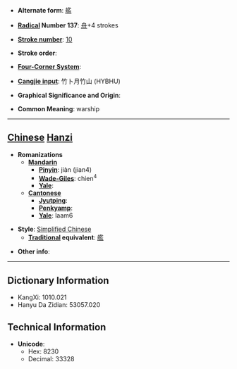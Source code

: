 * '''Alternate form''': [[艦]]

* '''[[Wiktionary:Chinese radical index| Radical]] Number 137''': [[Wiktionary:Chinese radical index 舟|舟]]+4 strokes

* '''[[Wiktionary:Chinese total strokes index|Stroke number]]''': [[Wiktionary:Chinese total strokes index 10|10]]

* '''Stroke order''': 

* '''[[Wiktionary:Chinese four corner index|Four-Corner System]]''': 

* '''[[Wiktionary:Chinese Cangjie index|Cangjie input]]''': 竹卜月竹山 (HYBHU)

* '''Graphical Significance and Origin''': 

* '''Common Meaning''': warship

----

== [[Chinese]] [[Hanzi]] ==

* '''Romanizations'''
** '''[[Mandarin]]'''
*** '''[[Pinyin]]''': jiàn (jian4)
*** '''[[Wade-Giles]]''': chien<sup>4</sup>
*** '''[[Yale]]''': 
** '''[[Cantonese]]'''
*** '''[[Jyutping]]''':
*** '''[[Penkyamp]]''': 
*** '''[[Yale]]''': laam6

* '''Style''': [[Simplified Chinese]] 
** '''[[Traditional Chinese|Traditional]] equivalent''': [[艦]]

* '''Other info''': 

----

== Dictionary Information ==

* KangXi: 1010.021
* Hanyu Da Zidian: 53057.020

== Technical Information ==

* '''Unicode''':
** Hex: 8230
** Decimal: 33328